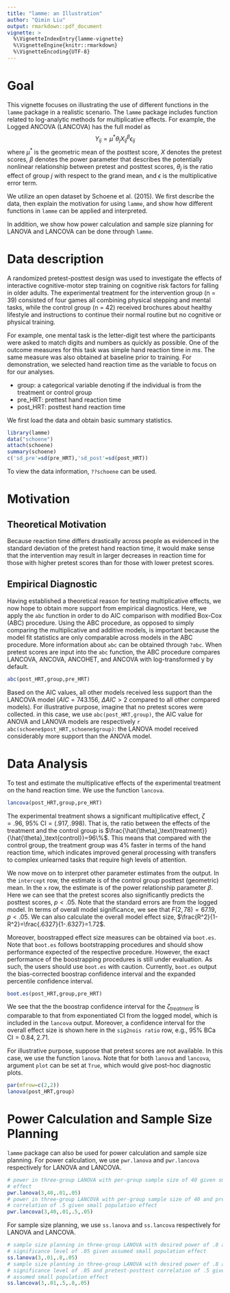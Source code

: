 ```yaml
---
title: "lamme: an Illustration"
author: "Qimin Liu"
output: rmarkdown::pdf_document
vignette: >
  %\VignetteIndexEntry{lamme-vignette}
  %\VignetteEngine{knitr::rmarkdown}
  %\VignetteEncoding{UTF-8}
---
```


# Goal

This vignette focuses on illustrating the use of different functions in the `lamme` package in a realistic scenario. The `lamme` package includes function related to log-analytic methods for multiplicative effects. For example, the Logged ANCOVA (LANCOVA) has the full model as $$Y_{ij}=\mu^*\theta_j X_{ij}^{\beta}\epsilon_{ij}$$ where $\mu^*$ is the geometric mean of the posttest score, $X$ denotes the pretest scores, $\beta$ denotes the power parameter that describes the potentially nonlinear relationship between pretest and posttest scores, $\theta_j$ is the ratio effect of group $j$ with respect to the grand mean, and $\epsilon$ is the multiplicative error term.

We utilize an open dataset by Schoene et al. (2015). We first describe the data, then explain the motivation for using `lamme`, and show how different functions in `lamme` can be applied and interpreted. 

In addition, we show how power calculation and sample size planning for LANOVA and LANCOVA can be done through `lamme`.

# Data description

A randomized pretest-posttest design was used to investigate the effects of interactive cognitive-motor step training on cognitive risk factors for falling in older adults. The experimental treatment for the intervention group (n = 39) consisted of four games all combining physical stepping and mental tasks, while the control group (n = 42) received brochures about healthy lifestyle and instructions to continue their normal routine but no cognitive or physical training. 

For example, one mental task is the letter-digit test where the participants were asked to match digits and numbers as quickly as possible. One of the outcome measures for this task was simple hand reaction time in $ms$. The same measure was also obtained at baseline prior to training. For demonstration, we selected hand reaction time as the variable to focus on for our analyses.

- group: a categorical variable denoting if the individual is from the treatment or control group 
- pre_HRT: prettest hand reaction time
- post_HRT: posttest hand reaction time

We first load the data and obtain basic summary statistics.

```r
library(lamme)
data("schoene")
attach(schoene)
summary(schoene)
c('sd_pre'=sd(pre_HRT),'sd_post'=sd(post_HRT))
```

To view the data information, `??schoene` can be used.

# Motivation 

## Theoretical Motivation

Because reaction time differs drastically across people as evidenced in the standard deviation of the pretest hand reaction time, it would make sense that the intervention may result in larger decreases in reaction time for those with higher pretest scores than for those with lower pretest scores. 

## Empirical Diagnostic

Having established a theoretical reason for testing multiplicative effects, we now hope to obtain more support from empirical diagnostics. Here, we apply the `abc` function in order to do AIC comparison with modified Box-Cox (ABC) procedure. Using the ABC procedure, as opposed to simply comparing the multiplicative and additive models, is important because the model fit statistics are only comparable across models in the ABC procedure. More information about `abc` can be obtained through `?abc`. When pretest scores are input into the `abc` function, the ABC procedure compares LANCOVA, ANCOVA, ANCOHET, and ANCOVA with log-transformed y by default. 

```r
abc(post_HRT,group,pre_HRT)
```

Based on the AIC values, all other models received less support than the LANCOVA model ($AIC=743.156$, $\Delta AIC>2$ compared to all other compared models). For illustrative purpose, imagine that no pretest scores were collected. in this case, we use `abc(post_HRT,group)`, the AIC value for ANOVA and LANOVA models are respectively `r abc(schoene$post_HRT,schoene$group)`: the LANOVA model received considerably more support than the ANOVA model.

# Data Analysis

To test and estimate the multiplicative effects of the experimental treatment on the hand reaction time. We use the function `lancova`.

```r
lancova(post_HRT,group,pre_HRT)
```

The experimental treatment shows a significant multiplicative effect, $\zeta=.96$, $95\%$ CI$=(.917,.998)$. That is, the ratio between the effects of the treatment and the control group is $\frac{\hat{\theta}_\text{treatment}}{\hat{\theta}_\text{control}}=96\%$. This means that compared with the control group, the treatment group was 4% faster in terms of the hand reaction time, which indicates improved general processing with transfers to complex unlearned tasks that require high levels of attention. 

We now move on to interpret other parameter estimates from the output. In the `intercept` row, the estimate is of the control group posttest (geometric) mean. In the `x` row, the estimate is of the power relationship parameter $\beta$. Here we can see that the pretest scores also significantly predicts the posttest scores, $p<.05$. Note that the standard errors are from the logged model. In terms of overall model significance, we see that $F(2,78)=67.19, p<.05$. We can also calculate the overall model effect size, $\frac{R^2}{1-R^2}=\frac{.6327}{1-.6327}=1.72$. 

Moreover, boostrapped effect size measures can be obtained via `boot.es`. Note that `boot.es` follows bootstrapping procedures and should show performance expected of the respective procedure. However, the exact performance of the boostrapping procedures is still under evaluation. As such, the users should use `boot.es` with caution. Currently, `boot.es` output the bias-corrected boostrap confidence interval and the expanded percentile confidence interval.

```r
boot.es(post_HRT,group,pre_HRT)
```

We see that the the boostrap confidence interval for the $\zeta_{treatment}$ is comparable to that from exponentiated CI from the logged model, which is included in the `lancova` output. Moreover, a confidence interval for the overall effect size is shown here in the `sig2nois ratio` row, e.g., $95\%$ BCa CI$=0.84,2.71$.

For illustrative purpose, suppose that pretest scores are not available. In this case, we use the function `lanova`. Note that for both `lanova` and `lancova`, argument `plot` can be set at `True`, which would give post-hoc diagnostic plots. 

```r
par(mfrow=c(2,2))
lanova(post_HRT,group)
```


# Power Calculation and Sample Size Planning

`lamme` package can also be used for power calculation and sample size planning. For power calculation, we use `pwr.lanova` and `pwr.lancova` respectively for LANOVA and LANCOVA. 

```r
# power in three-group LANOVA with per-group sample size of 40 given small population 
# effect
pwr.lanova(3,40,.01,.05)
# power in three-group LANCOVA with per-group sample size of 40 and pretest-posttest 
# correlation of .5 given small population effect
pwr.lancova(3,40,.01,.5,.05)
```

For sample size planning, we use `ss.lanova` and `ss.lancova` respectively for LANOVA and LANCOVA. 

```r
# sample size planning in three-group LANOVA with desired power of .8 and 
# significance level of .05 given assumed small population effect
ss.lanova(3,.01,.8,.05)
# sample size planning in three-group LANOVA with desired power of .8 and 
# significance level of .05 and pretest-posttest correlation of .5 given 
# assumed small population effect
ss.lancova(3,.01,.5,.8,.05)
```


